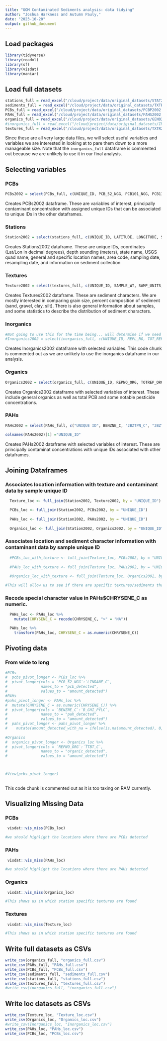 ```yaml
---
title: "GOM Contaminated Sediments analysis: data tidying"
author: "Joshua Harkness and Autumn Pauly,"
date: "2023-10-20"
output: github_document
---
```

## Load packages
```r
library(tidyverse)
library(readxl)
library(sf)
library(visdat)
library(naniar)
```

## Load full datasets
```r
stations_full = read_excel("/cloud/project/data/original_datasets/STAT2002.xls", sheet = 2, skip = 3)
sediments_full = read_excel("/cloud/project/data/original_datasets/TXTR2002.xls", sheet = 2, skip = 3)
PCBs_full = read_excel("/cloud/project/data/original_datasets/PCBP2002.xls", sheet = 2, skip = 3)
PAHs_full = read_excel("/cloud/project/data/original_datasets/PAHS2002.xls", sheet = 2, skip = 3)
organics_full = read_excel("/cloud/project/data/original_datasets/GENO2002.xls", sheet = 2, skip = 3)
#inorganics_full = read_excel("/cloud/project/data/original_datasets/INOR2002.xls", sheet = 2, skip = 3)
textures_full = read_excel("/cloud/project/data/original_datasets/TXTR2002.xls", sheet = 2, skip = 3)
```
Since these are all very large data files, we will select useful variables and variables we are interested in looking at to pare them down to a more manageable size.  Note that the `inorganics_full` dataframe is commented out because we are unlikely to use it in our final analysis.

## Selecting variables 
### PCBs
```r
PCBs2002 = select(PCBs_full, c(UNIQUE_ID, PCB_52_NGG, PCB101_NGG, PCB118_NGG, PCB128_NGG, PCB138_NGG, PCB153_NGG, PCB180_NGG, PCB206_NGG, PCB209_NGG, DDT_4_4_C, DDT_2_4_C, DDE_4_4_C, DDD_4_4_C, ENDRIN_C, ENDR_ALD_C, ALDRIN_C, DIELDRN_C, CLRDNE_T_C, MIREX_C, METHOXYCLC, BHC_A_C, BHC_B_C, BHC_D_C, LINDANE_C))
```
Creates PCBs2002 dataframe.  These are variables of interest, principally contaminant concentration with assigned unique IDs that can be associated to unique IDs in the other dataframes.

### Stations
```r
Station2002 = select(stations_full, c(UNIQUE_ID, LATITUDE, LONGITUDE, SOUNDING_M, STATE_NAME, QUAD_NAME, GEN_LOC_NM, SPECFC_LOC, AREA_CODE, SAMP_DATE1, TO_SMP_DT2, DPTH_N_COR, DPTH_CODE, COR_GRB_CD))
```
Creates Stations2002 dataframe.  These are unique IDs, coordinates (Lat/Lon in decimal degrees), depth sounding (meters), state name, USGS quad name, general and specific location names, area code, sampling date, resampling date, and information on sediment collection

### Textures
```r
Texture2002 = select(textures_full, c(UNIQUE_ID, SAMPLE_WT, SAMP_UNITS, Q1_MM, Q2_MED_MM, Q3_MM, GRN_SI_PCT, SPECIFIC_G, GRAVEL_PCT, SAND_PCT, SILT_PCT, CLAY_PCT, FINES_SIL, SED_CLASS, CLASSIF_S, MEDIAN, MEAN, STDEV_SORT, SKEWNESS, KURTOSIS))
```
Creates Textures2002 dataframe.  These are sediment characters.  We are mostly interested in comparing grain size, percent composition of sediment (sand, gravel, clay, silt).  There is also general information about samples, and some statistics to describe the distribution of sediment characters.

### Inorganics
```r
#Not going to use this for the time being... will determine if we need these variables in the future. 
#Inorganics2002 = select(inorganics_full, c(UNIQUE_ID, REPL_NO, TOT_REPL, AG_UG_G, AL_UG_G, AS_UG_G, AS_UG_G, AU_UG_G, B_UG_G, BA_UG_G, BE_UG_G, CA_UG_G, CD_UG_G, CL_UG_G, CO_UG_G, CR_UG_G, CU_UG_G, FE_UG_G, HG_UG_G, K_UG_G, LI_UG_G, MG_UG_G, MN_UG_G, MO_UG_G, NA_UG_G, NI_UG_G, P_UG_G, PB_UG_G, RA_UG_G, SB_UG_G, SE_UG_G, SI_UG_G, SN_UG_G, TI_UG_G, TL_UG_G, TH_UG_G, U_UG_G, V_UG_G, ZN_UG_G, C_INOR_PCT, C_ORG_PCT, C_TOT_PCT, VOLAT_PCT, HYDROG_PCT, NITROG_PCT, NH3_MOL_KG, NO3_MOL_KG, O2_MOL_KG, SO2_MOL_KG, SO3_MOL_KG, SO4_MOL_KG, AVS_MOL_G, COD_UG_G, CEC_MOL_KG, SURF_M2_G, TOTSAMP_G, TSOL_WTPCT, WATER_WPCT, R_MOHMS, SP_C_MOHMS, SALIN_PPT, ALK_MEQ_KG, PH, TOTR_MR_HR, ALPHA_PC_G, BETA_PC_G, BULK_RAD_Q))
```
Creates Inorganics2002 dataframe with selected variables.  This code chunk is commented out as we are unlikely to use the inorganics dataframe in our analysis. 

### Organics
```r
Organics2002 = select(organics_full, c(UNIQUE_ID, REPNO_ORG, TOTREP_ORG, TVS_EP_PCT, O_G_PCT, O_G_UGG, PHCTOT_PCT, PHCTOT_UGG, PCB_T_UGG, DDT_T_NGG, DDE_T_NGG, DDD_T_NGG, PEST_UG_G, PAHTOT_PCT, PAHTOT_UGG, LIPIDS_NGG, CLOST_SP_G, MBT_C, DBT_C, TBT_C, TTBT_C))
```
Creates Organics2002 dataframe with selected variables of interest.  These include general organics as well as total PCB and some notable pesticide concentrations.

### PAHs
```r
PAHs2002 = select(PAHs_full, c("UNIQUE ID", BENZNE_C, "2BZTPN_C", "2BZTPN_T_C", C1DIBZTPNC, C2DIBZTPNC, C3DIBZTPNC, "2BZFRN_T_C", NAPHTHLN_C, NPHTLN_T_C, C1NPHTLN_C, "1MTYLNAP_C", "2MTYLNAP_C", C2NPHTLN_C, C3NPHTLN_C, C4NPHTLN_C, BIPHENYL_C, ACNPHTHN_C, ACNPHTYL_C, FLUORENE_C, C1FLORNE_C, C2FLORNE_C, C3FLORNE_C, PHNANTHR_C, "1MT_PHE_C", C2PHNANT_C, C3PHNANT_C, C4PHNANT_C, ANTHRACN_C, BZ_A_ANT_C, "2_AH_ANT_C", PYRENE_C, C1PYRENE_C, BZ_A_PYR_C, BZ_E_PYR_C, IN_123_PYC, "3_4BNZPY_C", FLORNTHN_C, C1FLRNTHNC, BZ_B_FLUOC, BZ_K_FLUOC, CHRYSENE_C, CHRYS_C1_C, CHRYS_C2_C, CHRYS_C3_C, CHRYS_C4_C, PERYLENE_C, BNZ_G_PYLC, B_GHI_PYLC))

colnames(PAHs2002)[1] ="UNIQUE_ID"
```
Creates PAHs2002 dataframe with selected variables of interest.  These are principally contaminat concentrations with unique IDs associated with other dataframes.

## Joining Dataframes
### Associates location information with texture and contaminant data by sample unique ID
```r
  Texture_loc <- full_join(Station2002, Texture2002, by = "UNIQUE_ID")

  PCBs_loc <- full_join(Station2002, PCBs2002, by = "UNIQUE_ID")
  
  PAHs_loc <- full_join(Station2002, PAHs2002, by = "UNIQUE_ID")
  
  Organics_loc <- full_join(Station2002, Organics2002, by = "UNIQUE_ID")
```

### Associates location and sediment character information with contaminant data by sample unique ID
```r

  #PCBs_loc_with_texture <- full_join(Texture_loc, PCBs2002, by = "UNIQUE_ID")
  
  #PAHs_loc_with_texture <- full_join(Texture_loc, PAHs2002, by = "UNIQUE_ID")
  
  #Organics_loc_with_texture <- full_join(Texture_loc, Organics2002, by = "UNIQUE_ID")

#This will allow us to see if there are specific textures/sediments that attract certain PCBs, PAHs, and Organics.

```

### Recode special character value in PAHs$CHRYSENE_C as numeric.
``` r

  PAHs_loc <- PAHs_loc %>%
    mutate(CHRYSENE_C = recode(CHRYSENE_C, ">" = "NA")) 

  PAHs_loc %>%
    transform(PAHs_loc, CHRYSENE_C = as.numeric(CHRYSENE_C))

```

## Pivoting data
### From wide to long
```r
 
#PCBs
#  pcbs_pivot_longer <- PCBs_loc %>%
#  pivot_longer(cols = `PCB_52_NGG`:`LINDANE_C`, 
#               names_to = "pcb_detected", 
#               values_to = "amount_detected")
#PAHs
#pahs_pivot_longer <- PAHs_loc %>%
#  mutate(CHRYSENE_C = as.numeric(CHRYSENE_C)) %>%
#  pivot_longer(cols = `BENZNE_C`:`B_GHI_PYLC`, 
#               names_to = "pah_detected", 
#               values_to = "amount_detected")
#  pahs_pivot_longer <- pahs_pivot_longer %>%
#    mutate(amount_detected_with_na = ifelse(is.na(amount_detected), 0, amount_detected))
 
#Organics
#  organics_pivot_longer <- Organics_loc %>%
#  pivot_longer(cols = `REPNO_ORG`:`TTBT_C`, 
#               names_to = "organic_detected", 
#               values_to = "amount_detected")


  
#View(pcbs_pivot_longer)
   
```

This code chunk is commented out as it is too taxing on RAM currently.

## Visualizing Missing Data
### PCBs
``` r
 visdat::vis_miss(PCBs_loc)

#we should highlight the locations where there are PCBs detected
```

### PAHs
``` r
 visdat::vis_miss(PAHs_loc)

#we should highlight the locations where there are PAHs detected
```

### Organics
``` r
 visdat::vis_miss(Organics_loc)

#This shows us in which station specific textures are found
```

### Textures
``` r
 visdat::vis_miss(Texture_loc)

#This shows us in which station specific textures are found
```

## Write full datasets as CSVs
``` r
write_csv(organics_full, "organics_full.csv")
write_csv(PAHs_full, "PAHs_full.csv")
write_csv(PCBs_full, "PCBs_full.csv")
write_csv(sediments_full, "sediments_full.csv")
write_csv(stations_full, "stations_full.csv")
write_csv(textures_full, "textures_full.csv")
#write_csv(inorganics_full, "inorganics_full.csv")
```

## Write loc datasets as CSVs
``` r
write_csv(Texture_loc, "Texture_loc.csv")
write_csv(Organics_loc, "Organics_loc.csv")
#write_csv(Inorganics_loc, "Inorganics_loc.csv")
write_csv(PAHs_loc, "PAHs_loc.csv")
write_csv(PCBs_loc, "PCBs_loc.csv")
```
